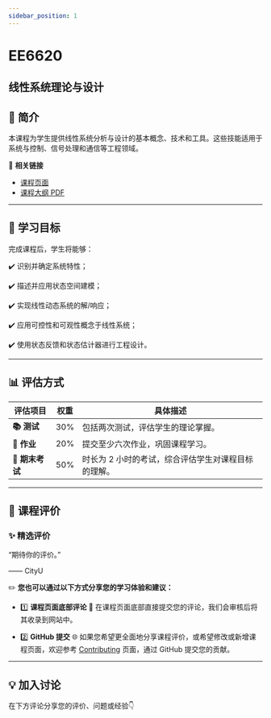 ```yaml
---
sidebar_position: 1
---
```


# EE6620
## 线性系统理论与设计

## **📘 简介**
本课程为学生提供线性系统分析与设计的基本概念、技术和工具。这些技能适用于系统与控制、信号处理和通信等工程领域。

🔗 **相关链接**
- [课程页面](https://www.cityu.edu.hk/catalogue/pg/202526/course/EE6620.htm)
- [课程大纲 PDF](https://www.cityu.edu.hk/catalogue/pg/202526/course/EE6620.pdf)

---

## **🎯 学习目标**

完成课程后，学生将能够：

✔️ 识别并确定系统特性；

✔️ 描述并应用状态空间建模；

✔️ 实现线性动态系统的解/响应；

✔️ 应用可控性和可观性概念于线性系统；

✔️ 使用状态反馈和状态估计器进行工程设计。

---

## **📊 评估方式**

| **评估项目**          | **权重** | **具体描述**                                                                                       |
|----------------------|---------|---------------------------------------------------------------------------------------------------|
| **📚 测试**            | 30%     | 包括两次测试，评估学生的理论掌握。                                                                |
| **📝 作业**           | 20%     | 提交至少六次作业，巩固课程学习。                                                                  |
| **📖 期末考试**       | 50%     | 时长为 2 小时的考试，综合评估学生对课程目标的理解。                                                |

---

## **💬 课程评价**

### ✨ **精选评价**
<div className={commentStyles.commentBox}>
    <p className={commentStyles.commentText}>
        “期待你的评价。”
    </p>
    <p className={commentStyles.commentAuthor}>—— CityU</p>
</div>

✏️ **您也可以通过以下方式分享您的学习体验和建议：**

- 1️⃣ **课程页面底部评论**
💬 在课程页面底部直接提交您的评论，我们会审核后将其收录到网站中。

- 2️⃣ **GitHub 提交**
🌐 如果您希望更全面地分享课程评价，或希望修改或新增课程页面，欢迎参考 [Contributing](/contributing) 页面，通过 GitHub 提交您的贡献。

---

## **💡 加入讨论**

在下方评论分享您的评价、问题或经验👇
<Utterances />